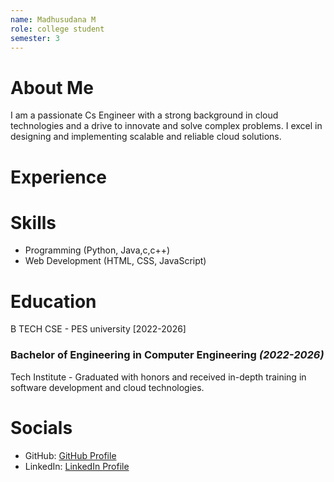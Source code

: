 ```yaml
---
name: Madhusudana M
role: college student 
semester: 3
---
```


# About Me
I am a passionate Cs Engineer with a strong background in cloud technologies and a drive to innovate and solve complex problems. 
I excel in designing and implementing scalable and reliable cloud solutions.

# Experience


# Skills

- Programming (Python, Java,c,c++)
- Web Development (HTML, CSS, JavaScript)



# Education
B TECH CSE - PES university [2022-2026]



### Bachelor of Engineering in Computer Engineering _(2022-2026)_
Tech Institute - Graduated with honors and received in-depth training in software development and cloud technologies.





# Socials
- GitHub: [GitHub Profile](https://github.com/Mad705)
- LinkedIn: [LinkedIn Profile]()